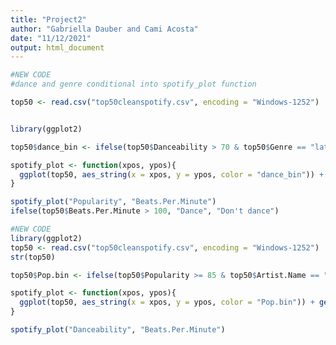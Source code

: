 ```yaml
---
title: "Project2"
author: "Gabriella Dauber and Cami Acosta"
date: "11/12/2021"
output: html_document
---
```


```r
#NEW CODE
#dance and genre conditional into spotify_plot function

top50 <- read.csv("top50cleanspotify.csv", encoding = "Windows-1252")


library(ggplot2)

top50$dance_bin <- ifelse(top50$Danceability > 70 & top50$Genre == "latin & reggaeton", "Dance", "Don't Dance") 

spotify_plot <- function(xpos, ypos){
  ggplot(top50, aes_string(x = xpos, y = ypos, color = "dance_bin")) + geom_point(size = 3) + xlab(sub("[.]", " ", xpos)) + ylab(sub("[.]", " ", ypos))
}

spotify_plot("Popularity", "Beats.Per.Minute")
ifelse(top50$Beats.Per.Minute > 100, "Dance", "Don't dance")
```

```r
#NEW CODE
library(ggplot2)
top50 <- read.csv("top50cleanspotify.csv", encoding = "Windows-1252")
str(top50)

top50$Pop.bin <- ifelse(top50$Popularity >= 85 & top50$Artist.Name == "Ariana Grande", "Popular", "Unpopular")

spotify_plot <- function(xpos, ypos){
  ggplot(top50, aes_string(x = xpos, y = ypos, color = "Pop.bin")) + geom_point(size = 3) + xlab(sub("[.]", " ", xpos)) + ylab(sub("[.]", " ", ypos)) 
}

spotify_plot("Danceability", "Beats.Per.Minute")
```


